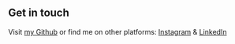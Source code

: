 ## Get in touch

Visit [my Github](https://www.github.com/paresh140) or find me on other platforms: [Instagram](https://www.instagram.com/paresh_subedi/) & [LinkedIn](https://www.linkedin.com/in/paresh-subedi/)

